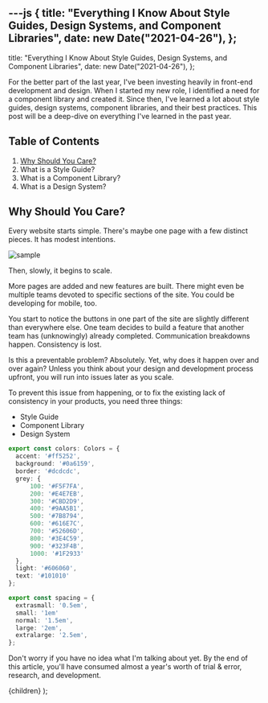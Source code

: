 ---js
{
  title:
"Everything I Know About Style Guides, Design Systems, and Component Libraries",
  date: new Date("2021-04-26"),
};
---


  title:
    "Everything I Know About Style Guides, Design Systems, and Component Libraries",
  date: new Date("2021-04-26"),
};

For the better part of the last year, I've been investing heavily in front-end development and design. When I started my new role, I identified a need for a component library and created it. Since then, I've learned a lot about style guides, design systems, component libraries, and their best practices. This post will be a deep-dive on everything I've learned in the past year.

## Table of Contents

1. [Why Should You Care?](#why-should-you-care?)
2. What is a Style Guide?
3. What is a Component Library?
4. What is a Design System?

## Why Should You Care?

Every website starts simple. There's maybe one page with a few distinct pieces. It has modest intentions.

![sample](https://leerob.io/_next/image?url=%2Fstatic%2Fimages%2Fstyle-guides-component-libraries-design-systems%2Fwebsite.png&w=1920&q=75)

Then, slowly, it begins to scale.

More pages are added and new features are built. There might even be multiple teams devoted to specific sections of the site. You could be developing for mobile, too.

You start to notice the buttons in one part of the site are slightly different than everywhere else. One team decides to build a feature that another team has (unknowingly) already completed. Communication breakdowns happen. Consistency is lost.

Is this a preventable problem? Absolutely. Yet, why does it happen over and over again? Unless you think about your design and development process upfront, you will run into issues later as you scale.

To prevent this issue from happening, or to fix the existing lack of consistency in your products, you need three things:

- Style Guide
- Component Library
- Design System

```ts
export const colors: Colors = {
  accent: '#ff5252',
  background: '#0a6159',
  border: '#dcdcdc',
  grey: {
      100: '#F5F7FA',
      200: '#E4E7EB',
      300: '#CBD2D9',
      400: '#9AA5B1',
      500: '#7B8794',
      600: '#616E7C',
      700: '#52606D',
      800: '#3E4C59',
      900: '#323F4B',
      1000: '#1F2933'
  },
  light: '#606060',
  text: '#101010'
};

export const spacing = {
  extrasmall: '0.5em',
  small: '1em'
  normal: '1.5em',
  large: '2em',
  extralarge: '2.5em',
};
```

Don't worry if you have no idea what I'm talking about yet. By the end of this article, you'll have consumed almost a year's worth of trial & error, research, and development.

  <BlogLayout meta={meta}>{children}</BlogLayout>
);
